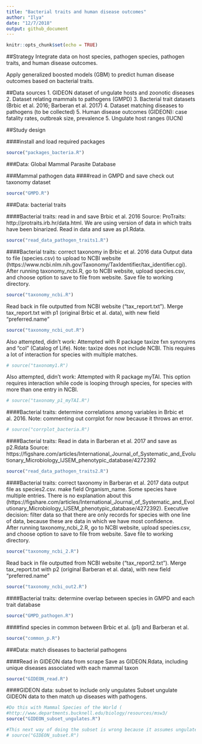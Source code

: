 ```yaml
---
title: "Bacterial traits and human disease outcomes"
author: "Ilya"
date: "12/7/2018"
output: github_document
---
```

```r
knitr::opts_chunk$set(echo = TRUE)
```

##Strategy
Integrate data on host species, pathogen species, pathogen traits, and human disease outcomes. 

Apply generalized boosted models (GBM) to predict human disease outcomes based on bacterial traits. 

##Data sources
1. GIDEON dataset of ungulate hosts and zoonotic diseases
2. Dataset relating mammals to pathogens (GMPD)
3. Bacterial trait datasets (Brbic et al. 2016; Barberan et al. 2017) 
4. Dataset matching diseases to pathogens (to be collected)
5. Human disease outcomes (GIDEON): case fatality rates, outbreak size, prevalence 5. Ungulate host ranges (IUCN)

##Study design

####install and load required packages
```r
source("packages_bacteria.R")
```

###Data: Global Mammal Parasite Database

###Mammal pathogen data
####read in GMPD and save
check out taxonomy dataset 
```r
source("GMPD.R")
```

###Data: bacterial traits

####Bacterial traits: read in and save Brbic et al. 2016 
Source: ProTraits: http://protraits.irb.hr/data.html. 
We are using version of data in which traits have been binarized. 
Read in data and save as p1.Rdata. 
```r
source("read_data_pathogen_traits1.R")
```

####Bacterial traits: correct taxonomy in Brbic et al. 2016 data
Output data to file (species.csv) to upload to NCBI website (https://www.ncbi.nlm.nih.gov/Taxonomy/TaxIdentifier/tax_identifier.cgi). After running taxonomy_ncbi.R, go to NCBI website, upload species.csv, and choose option to save to file from website. Save file to working directory. 
```r
source("taxonomy_ncbi.R")
```

Read back in file outputted from NCBI website ("tax_report.txt"). Merge tax_report.txt with p1 (original Brbic et al. data), with new field "preferred.name"
```r
source("taxonomy_ncbi_out.R")
```

Also attempted, didn't work: Attempted with R package taxize fxn synonyms and "col" (Catalog of Life). Note: taxize does not include NCBI. This requires a lot of interaction for species with multiple matches.  
```r
# source("taxonomy1.R")
```

Also attempted, didn't work: Attempted with R package myTAI. This option requires interaction while code is looping through species, for species with more than one entry in NCBI.  
```r
# source("taxonomy_p1_myTAI.R")
```

####Bacterial traits: determine correlations among variables in Brbic et al. 2016. 
Note: commenting out corrplot for now because it throws an error. 
```r
# source("corrplot_bacteria.R")
```


####Bacterial traits: Read in data in Barberan et al. 2017 and save as p2.Rdata
Source: https://figshare.com/articles/International_Journal_of_Systematic_and_Evolutionary_Microbiology_IJSEM_phenotypic_database/4272392
```r
source("read_data_pathogen_traits2.R")
```


####Bacterial traits: correct taxonomy in Barberan et al. 2017 data
output file as species2.csv. make field Organism_name. Some species have multiple entries. There is no explanation about this (https://figshare.com/articles/International_Journal_of_Systematic_and_Evolutionary_Microbiology_IJSEM_phenotypic_database/4272392). Executive decision: filter data so that there are only records for species with one line of data, because these are data in which we have most confidence.   
After running taxonomy_ncbi_2.R, go to NCBI website, upload species.csv, and choose option to save to file from website. Save file to working directory. 
```r
source("taxonomy_ncbi_2.R")
```

Read back in file outputted from NCBI website ("tax_report2.txt"). Merge tax_report.txt with p2 (original Barberan et al. data), with new field "preferred.name"
```r
source("taxonomy_ncbi_out2.R")
```

####Bacterial traits: determine overlap between species in GMPD and each trait database
```r
source("GMPD_pathogen.R")
```

####find species in common between  Brbic et al. (p1) and Barberan et al. 
```r
source("common_p.R")
```

###Data: match diseases to bacterial pathogens

####Read in GIDEON data from scrape
Save as GIDEON.Rdata, including unique diseases associated with each mammal taxon
```r
source("GIDEON_read.R")
```

####GIDEON data: subset to include only ungulates
Subset ungulate GIDEON data to then match up diseases with pathogens. 
```r
#Do this with Mammal Species of the World (
#http://www.departments.bucknell.edu/biology/resources/msw3/
source("GIDEON_subset_ungulates.R")

#This next way of doing the subset is wrong because it assumes ungulates must be in GMPD; however, there could be records in GIDEON for ungulate / disease for which associated pathogen has not been recorded in GMPD. 
# source("GIDEON_subset.R")
```

